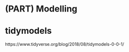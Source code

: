 
# (PART) Modelling {-}
 

# tidymodels   

https://www.tidyverse.org/blog/2018/08/tidymodels-0-0-1/  